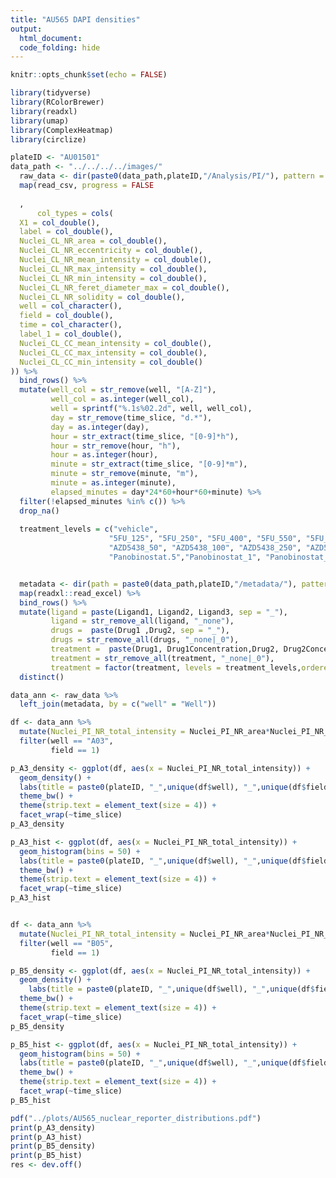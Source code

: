 ```yaml
---
title: "AU565 DAPI densities"
output: 
  html_document:
  code_folding: hide
---
```


```r

knitr::opts_chunk$set(echo = FALSE)

library(tidyverse)
library(RColorBrewer)
library(readxl)
library(umap)
library(ComplexHeatmap)
library(circlize)

```


```r
plateID <- "AU01501"
data_path <- "../../../../images/"
  raw_data <- dir(paste0(data_path,plateID,"/Analysis/PI/"), pattern = paste0(plateID,"_[A-D][0-9]_"), full.names = TRUE)[c(3,11)] %>%
  map(read_csv, progress = FALSE
  
  ,
      col_types = cols(
  X1 = col_double(),
  label = col_double(),
  Nuclei_CL_NR_area = col_double(),
  Nuclei_CL_NR_eccentricity = col_double(),
  Nuclei_CL_NR_mean_intensity = col_double(),
  Nuclei_CL_NR_max_intensity = col_double(),
  Nuclei_CL_NR_min_intensity = col_double(),
  Nuclei_CL_NR_feret_diameter_max = col_double(),
  Nuclei_CL_NR_solidity = col_double(),
  well = col_character(),
  field = col_double(),
  time = col_character(),
  label_1 = col_double(),
  Nuclei_CL_CC_mean_intensity = col_double(),
  Nuclei_CL_CC_max_intensity = col_double(),
  Nuclei_CL_CC_min_intensity = col_double()
)) %>%
  bind_rows() %>%
  mutate(well_col = str_remove(well, "[A-Z]"),
         well_col = as.integer(well_col),
         well = sprintf("%.1s%02.2d", well, well_col),
         day = str_remove(time_slice, "d.*"),
         day = as.integer(day),
         hour = str_extract(time_slice, "[0-9]*h"),
         hour = str_remove(hour, "h"),
         hour = as.integer(hour),
         minute = str_extract(time_slice, "[0-9]*m"),
         minute = str_remove(minute, "m"),
         minute = as.integer(minute),
         elapsed_minutes = day*24*60+hour*60+minute) %>%
  filter(!elapsed_minutes %in% c()) %>%
  drop_na()
  
  treatment_levels = c("vehicle", 
                      "5FU_125", "5FU_250", "5FU_400", "5FU_550", "5FU_750", "5FU_1000", "5FU_2500",
                      "AZD5438_50", "AZD5438_100", "AZD5438_250", "AZD5438_500", "AZD5438_1000", "AZD5438_2500", "AZD5438_5000",
                      "Panobinostat.5","Panobinostat_1", "Panobinostat_2.5", "Panobinostat_5", "Panobinostat_6.5",  "Panobinostat_10", "Panobinostat_12.5")


  metadata <- dir(path = paste0(data_path,plateID,"/metadata/"), pattern = paste0(plateID,".xlsx"), full.names = TRUE)  %>%
  map(readxl::read_excel) %>%
  bind_rows() %>%
  mutate(ligand = paste(Ligand1, Ligand2, Ligand3, sep = "_"),
         ligand = str_remove_all(ligand, "_none"),
         drugs =  paste(Drug1 ,Drug2, sep = "_"),
         drugs = str_remove_all(drugs, "_none|_0"),
         treatment =  paste(Drug1, Drug1Concentration,Drug2, Drug2Concentration, sep = "_"),
         treatment = str_remove_all(treatment, "_none|_0"),
         treatment = factor(treatment, levels = treatment_levels,ordered = TRUE)) %>%
  distinct()

data_ann <- raw_data %>%
  left_join(metadata, by = c("well" = "Well")) 


```

```r

df <- data_ann %>%
  mutate(Nuclei_PI_NR_total_intensity = Nuclei_PI_NR_area*Nuclei_PI_NR_mean_intensity) %>%
  filter(well == "A03",
         field == 1) 

p_A3_density <- ggplot(df, aes(x = Nuclei_PI_NR_total_intensity)) +
  geom_density() +
  labs(title = paste0(plateID, "_",unique(df$well), "_",unique(df$field))) +
  theme_bw() +
  theme(strip.text = element_text(size = 4)) +
  facet_wrap(~time_slice)
p_A3_density

p_A3_hist <- ggplot(df, aes(x = Nuclei_PI_NR_total_intensity)) +
  geom_histogram(bins = 50) +
  labs(title = paste0(plateID, "_",unique(df$well), "_",unique(df$field))) +
  theme_bw() +
  theme(strip.text = element_text(size = 4)) +
  facet_wrap(~time_slice)
p_A3_hist


df <- data_ann %>%
  mutate(Nuclei_PI_NR_total_intensity = Nuclei_PI_NR_area*Nuclei_PI_NR_mean_intensity) %>%
  filter(well == "B05",
         field == 1) 

p_B5_density <- ggplot(df, aes(x = Nuclei_PI_NR_total_intensity)) +
  geom_density() +
    labs(title = paste0(plateID, "_",unique(df$well), "_",unique(df$field))) +
  theme_bw() +
  theme(strip.text = element_text(size = 4)) +
  facet_wrap(~time_slice)
p_B5_density

p_B5_hist <- ggplot(df, aes(x = Nuclei_PI_NR_total_intensity)) +
  geom_histogram(bins = 50) +
  labs(title = paste0(plateID, "_",unique(df$well), "_",unique(df$field))) +
  theme_bw() +
  theme(strip.text = element_text(size = 4)) +
  facet_wrap(~time_slice)
p_B5_hist

pdf("../plots/AU565_nuclear_reporter_distributions.pdf")
print(p_A3_density)
print(p_A3_hist)
print(p_B5_density)
print(p_B5_hist)
res <- dev.off()

```
